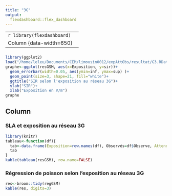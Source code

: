 ```yaml
---
title: "3G"
output: 
  flexdashboard::flex_dashboard
---
```


--------------------------------------------------------------------
```r
library(flexdashboard)
```

Column {data-width=650}
-----------------------------------------------------------------------

###

```r
library(ggplot2)
load("/home/leleu/Documents/CEM/limousin0012/expAttObs/resultat/G3.RData")
graphe<-ggplot(resGSM, aes(x=Exposition, y=sir))+
  geom_errorbar(width=0.05, aes(ymin=inf, ymax=sup) )+
  geom_point(size=3, shape=21, fill="white")+
  ggtitle("SIR selon l'exposition au réseau 3G")+
  ylab("SIR")+
  xlab("Exposition en V/m")
graphe
```

Column {data-width=350}
-----------------------------------------------------------------------

### SLA et exposition au réseau 3G

```r
library(knitr)
tableau<-function(df){
  tab<-data.frame(Exposition=row.names(df), Observés=df$Observe, Attendus=round(df$Attendus,2),SIR=round(df$sir,2), inf=round(df$inf,2), sup=round(df$sup,2))
  tab
}
kable(tableau(resGSM), row.name=FALSE)
```

### Régression de poisson selon l'exposition au réseau 3G

```r
res<-broom::tidy(regGSM)
kable(res, digits=3)

```